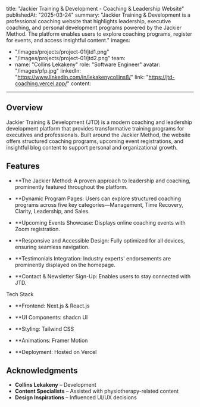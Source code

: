 title: "Jackier Training & Development - Coaching & Leadership Website"
publishedAt: "2025-03-24"
summary: "Jackier Training & Development is a professional coaching website that highlights leadership, executive coaching, and personal development programs powered by the Jackier Method. The platform enables users to explore coaching programs, register for events, and access insightful content."
images:
  - "/images/projects/project-01/jtd1.png"
  - "/images/projects/project-01/jtd2.png"
team:
  - name: "Collins Lekakeny"
    role: "Software Engineer"
    avatar: "/images/pfp.jpg"
    linkedIn: "https://www.linkedin.com/in/lekakenycollins8/"
link: "https://jtd-coaching.vercel.app/"
content:
---

## Overview

Jackier Training & Development (JTD) is a modern coaching and leadership development platform that provides transformative training programs for executives and professionals. Built around the Jackier Method, the website offers structured coaching programs, upcoming event registrations, and insightful blog content to support personal and organizational growth.

## Features
- **The Jackier Method: A proven approach to leadership and coaching, prominently featured throughout the platform.

- **Dynamic Program Pages: Users can explore structured coaching programs across five key categories—Management, Time Recovery, Clarity, Leadership, and Sales.

- **Upcoming Events Showcase: Displays online coaching events with Zoom registration.

- **Responsive and Accessible Design: Fully optimized for all devices, ensuring seamless navigation.

- **Testimonials Integration: Industry experts' endorsements are prominently displayed on the homepage.

- **Contact & Newsletter Sign-Up: Enables users to stay connected with JTD.

Tech Stack
- **Frontend: Next.js & React.js

- **UI Components: shadcn UI

- **Styling: Tailwind CSS

- **Animations: Framer Motion

- **Deployment: Hosted on Vercel

## Acknowledgments

- **Collins Lekakeny** – Development  
- **Content Specialists** – Assisted with physiotherapy-related content  
- **Design Inspirations** – Influenced UI/UX decisions